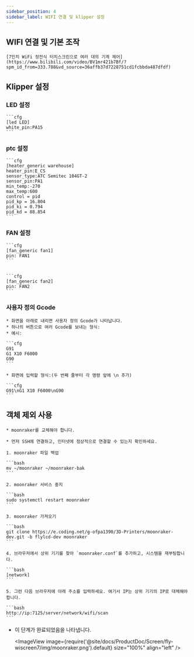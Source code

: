 ```yaml
---
sidebar_position: 4
sidebar_label: WIFI 연결 및 klipper 설정
---
```







## WIFI 연결 및 기본 조작

    [7인치 WiFi 정전식 터치스크린으로 여러 대의 기계 제어](https://www.bilibili.com/video/BV1mr421b7Bf/?spm_id_from=333.788&vd_source=36affb37d7228751cd1fcbbda487dfdf)

## Klipper 설정

### LED 설정

    ```cfg
    [led LED]
    white_pin:PA15
    ```

### ptc 설정

    ```cfg
    [heater_generic warehouse]
    heater_pin:E_CS
    sensor_type:ATC Semitec 104GT-2
    sensor_pin:PA1
    min_temp:-270
    max_temp:600
    control = pid
    pid_kp = 16.804
    pid_ki = 0.794
    pid_kd = 88.854
    ```

### FAN 설정

    ```cfg
    [fan_generic fan1]
    pin: FAN1
    ```


    ```cfg
    [fan_generic fan2]
    pin: FAN2
    ```

 

### 사용자 정의 Gcode

    * 화면을 아래로 내리면 사용자 정의 Gcode가 나타납니다.
    * 하나의 버튼으로 여러 Gcode를 보내는 형식:
    * 예시:

    ```cfg
    G91 
    G1 X10 F6000
    G90
    ```

    * 화면에 입력할 형식:(두 번째 줄부터 각 명령 앞에 \n 추가)

    ```cfg
    G91\nG1 X10 F6000\nG90
    ```



## 객체 제외 사용

    * moonraker를 교체해야 합니다.

    * 먼저 SSH에 연결하고, 인터넷에 정상적으로 연결할 수 있는지 확인하세요.

    1. moonraker 파일 백업

    ```bash
    mv ~/moonraker ~/moonraker-bak
    ```

    2. moonraker 서비스 중지

    ```bash
    sudo systemctl restart moonraker
    ```

    3. moonraker 가져오기

    ```bash
    git clone https://e.coding.net/g-ofpa1390/3D-Printers/moonraker-dev.git -b flylcd-dev moonraker
    ```

    4. 브라우저에서 상위 기기를 찾아 `moonraker.conf`를 추가하고, 시스템을 재부팅합니다.

    ```bash
    [network]
    ```

    5. 그런 다음 브라우저에 아래 주소를 입력하세요. 여기서 IP는 상위 기기의 IP로 대체해야 합니다.

    ```bash
    http://ip:7125/server/network/wifi/scan
    ```

* 이 단계가 완료되었음을 나타냅니다.
    
    <ImageView image={require('@site/docs/ProductDoc/Screen/fly-wiscreen7/img/moonraker.png').default} size="100%" align="left" />